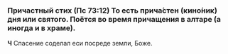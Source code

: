
### Причастный стих (Пс 73:12) <Tooltip>То есть прича́стен (кино́ник) дня или святого. Поётся во время прича­ще­ния в алтаре (а иногда и в храме).</Tooltip>

**Ч** Спасение соделал еси посреде земли, Боже.
